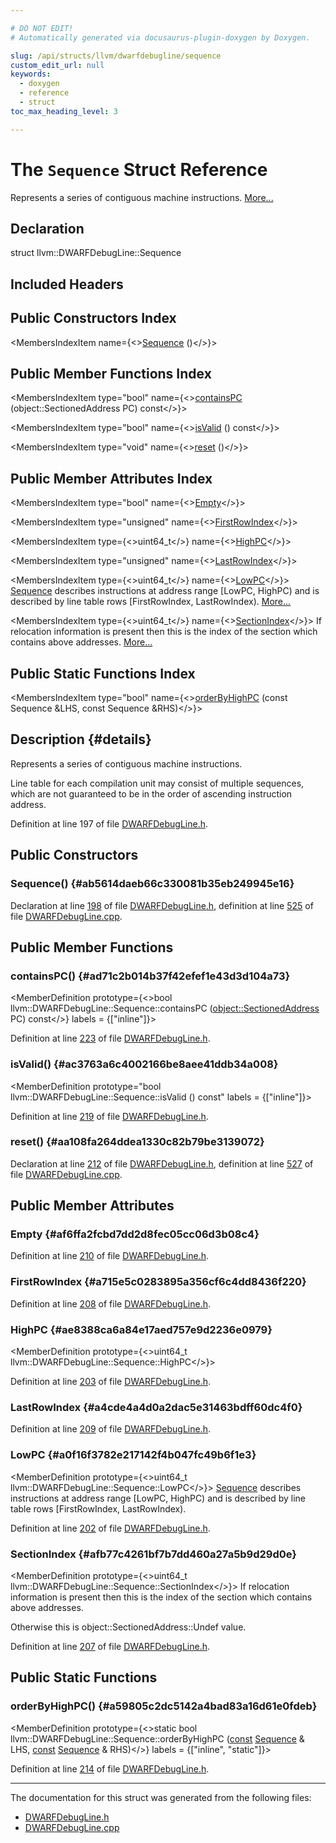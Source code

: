 ```yaml
---

# DO NOT EDIT!
# Automatically generated via docusaurus-plugin-doxygen by Doxygen.

slug: /api/structs/llvm/dwarfdebugline/sequence
custom_edit_url: null
keywords:
  - doxygen
  - reference
  - struct
toc_max_heading_level: 3

---
```





# The `Sequence` Struct Reference

<DoxygenPage pluginConfig={pluginConfig}>

Represents a series of contiguous machine instructions. <a href="#details">More...</a>

## Declaration

<CodeBlock>struct llvm::DWARFDebugLine::Sequence</CodeBlock>

## Included Headers

<IncludesList>
<IncludesListItem
  filePath="llvm/DebugInfo/DWARF/DWARFDebugLine.h"
  permalink="/docs/api/files/include/include/llvm/include/llvm/debuginfo/include/llvm/debuginfo/dwarf/dwarfdebugline-h"
  isLocal="true" />
</IncludesList>

## Public Constructors Index

<MembersIndex>

<MembersIndexItem
  name={<><a href="#ab5614daeb66c330081b35eb249945e16">Sequence</a> ()</>}>
</MembersIndexItem>

</MembersIndex>

## Public Member Functions Index

<MembersIndex>

<MembersIndexItem
  type="bool"
  name={<><a href="#ad71c2b014b37f42efef1e43d3d104a73">containsPC</a> (object::SectionedAddress PC) const</>}>
</MembersIndexItem>

<MembersIndexItem
  type="bool"
  name={<><a href="#ac3763a6c4002166be8aee41ddb34a008">isValid</a> () const</>}>
</MembersIndexItem>

<MembersIndexItem
  type="void"
  name={<><a href="#aa108fa264ddea1330c82b79be3139072">reset</a> ()</>}>
</MembersIndexItem>

</MembersIndex>

## Public Member Attributes Index

<MembersIndex>

<MembersIndexItem
  type="bool"
  name={<><a href="#af6ffa2fcbd7dd2d8fec05cc06d3b08c4">Empty</a></>}>
</MembersIndexItem>

<MembersIndexItem
  type="unsigned"
  name={<><a href="#a715e5c0283895a356cf6c4dd8436f220">FirstRowIndex</a></>}>
</MembersIndexItem>

<MembersIndexItem
  type={<>uint64&#95;t</>}
  name={<><a href="#ae8388ca6a84e17aed757e9d2236e0979">HighPC</a></>}>
</MembersIndexItem>

<MembersIndexItem
  type="unsigned"
  name={<><a href="#a4cde4a4d0a2dac5e31463bdff60dc4f0">LastRowIndex</a></>}>
</MembersIndexItem>

<MembersIndexItem
  type={<>uint64&#95;t</>}
  name={<><a href="#a0f16f3782e217142f4b047fc49b6f1e3">LowPC</a></>}>
<a href="/docs/api/structs/llvm/dwarfdebugline/sequence">Sequence</a> describes instructions at address range &#91;LowPC, HighPC) and is described by line table rows &#91;FirstRowIndex, LastRowIndex). <a href="#a0f16f3782e217142f4b047fc49b6f1e3">More...</a>
</MembersIndexItem>

<MembersIndexItem
  type={<>uint64&#95;t</>}
  name={<><a href="#afb77c4261bf7b7dd460a27a5b9d29d0e">SectionIndex</a></>}>
If relocation information is present then this is the index of the section which contains above addresses. <a href="#afb77c4261bf7b7dd460a27a5b9d29d0e">More...</a>
</MembersIndexItem>

</MembersIndex>

## Public Static Functions Index

<MembersIndex>

<MembersIndexItem
  type="bool"
  name={<><a href="#a59805c2dc5142a4bad83a16d61e0fdeb">orderByHighPC</a> (const Sequence &amp;LHS, const Sequence &amp;RHS)</>}>
</MembersIndexItem>

</MembersIndex>

## Description {#details}

Represents a series of contiguous machine instructions.

Line table for each compilation unit may consist of multiple sequences, which are not guaranteed to be in the order of ascending instruction address.

Definition at line 197 of file <a href="/docs/api/files/include/include/llvm/include/llvm/debuginfo/include/llvm/debuginfo/dwarf/dwarfdebugline-h">DWARFDebugLine.h</a>.

<SectionDefinition>

## Public Constructors

### Sequence() {#ab5614daeb66c330081b35eb249945e16}

<MemberDefinition
  prototype="DWARFDebugLine::Sequence::Sequence ()">

Declaration at line <a href="/docs/api/files/include/include/llvm/include/llvm/debuginfo/include/llvm/debuginfo/dwarf/dwarfdebugline-h/#l00198">198</a> of file <a href="/docs/api/files/include/include/llvm/include/llvm/debuginfo/include/llvm/debuginfo/dwarf/dwarfdebugline-h">DWARFDebugLine.h</a>, definition at line <a href="/docs/api/files/lib/lib/debuginfo/lib/debuginfo/dwarf/dwarfdebugline-cpp/#l00525">525</a> of file <a href="/docs/api/files/lib/lib/debuginfo/lib/debuginfo/dwarf/dwarfdebugline-cpp">DWARFDebugLine.cpp</a>.
</MemberDefinition>

</SectionDefinition>

<SectionDefinition>

## Public Member Functions

### containsPC() {#ad71c2b014b37f42efef1e43d3d104a73}

<MemberDefinition
  prototype={<>bool llvm::DWARFDebugLine::Sequence::containsPC (<a href="/docs/api/structs/llvm/object/sectionedaddress">object::SectionedAddress</a> PC) const</>}
  labels = {["inline"]}>

Definition at line <a href="/docs/api/files/include/include/llvm/include/llvm/debuginfo/include/llvm/debuginfo/dwarf/dwarfdebugline-h/#l00223">223</a> of file <a href="/docs/api/files/include/include/llvm/include/llvm/debuginfo/include/llvm/debuginfo/dwarf/dwarfdebugline-h">DWARFDebugLine.h</a>.
</MemberDefinition>

### isValid() {#ac3763a6c4002166be8aee41ddb34a008}

<MemberDefinition
  prototype="bool llvm::DWARFDebugLine::Sequence::isValid () const"
  labels = {["inline"]}>

Definition at line <a href="/docs/api/files/include/include/llvm/include/llvm/debuginfo/include/llvm/debuginfo/dwarf/dwarfdebugline-h/#l00219">219</a> of file <a href="/docs/api/files/include/include/llvm/include/llvm/debuginfo/include/llvm/debuginfo/dwarf/dwarfdebugline-h">DWARFDebugLine.h</a>.
</MemberDefinition>

### reset() {#aa108fa264ddea1330c82b79be3139072}

<MemberDefinition
  prototype="void DWARFDebugLine::Sequence::reset ()">

Declaration at line <a href="/docs/api/files/include/include/llvm/include/llvm/debuginfo/include/llvm/debuginfo/dwarf/dwarfdebugline-h/#l00212">212</a> of file <a href="/docs/api/files/include/include/llvm/include/llvm/debuginfo/include/llvm/debuginfo/dwarf/dwarfdebugline-h">DWARFDebugLine.h</a>, definition at line <a href="/docs/api/files/lib/lib/debuginfo/lib/debuginfo/dwarf/dwarfdebugline-cpp/#l00527">527</a> of file <a href="/docs/api/files/lib/lib/debuginfo/lib/debuginfo/dwarf/dwarfdebugline-cpp">DWARFDebugLine.cpp</a>.
</MemberDefinition>

</SectionDefinition>

<SectionDefinition>

## Public Member Attributes

### Empty {#af6ffa2fcbd7dd2d8fec05cc06d3b08c4}

<MemberDefinition
  prototype="bool llvm::DWARFDebugLine::Sequence::Empty">

Definition at line <a href="/docs/api/files/include/include/llvm/include/llvm/debuginfo/include/llvm/debuginfo/dwarf/dwarfdebugline-h/#l00210">210</a> of file <a href="/docs/api/files/include/include/llvm/include/llvm/debuginfo/include/llvm/debuginfo/dwarf/dwarfdebugline-h">DWARFDebugLine.h</a>.
</MemberDefinition>

### FirstRowIndex {#a715e5c0283895a356cf6c4dd8436f220}

<MemberDefinition
  prototype="unsigned llvm::DWARFDebugLine::Sequence::FirstRowIndex">

Definition at line <a href="/docs/api/files/include/include/llvm/include/llvm/debuginfo/include/llvm/debuginfo/dwarf/dwarfdebugline-h/#l00208">208</a> of file <a href="/docs/api/files/include/include/llvm/include/llvm/debuginfo/include/llvm/debuginfo/dwarf/dwarfdebugline-h">DWARFDebugLine.h</a>.
</MemberDefinition>

### HighPC {#ae8388ca6a84e17aed757e9d2236e0979}

<MemberDefinition
  prototype={<>uint64&#95;t llvm::DWARFDebugLine::Sequence::HighPC</>}>

Definition at line <a href="/docs/api/files/include/include/llvm/include/llvm/debuginfo/include/llvm/debuginfo/dwarf/dwarfdebugline-h/#l00203">203</a> of file <a href="/docs/api/files/include/include/llvm/include/llvm/debuginfo/include/llvm/debuginfo/dwarf/dwarfdebugline-h">DWARFDebugLine.h</a>.
</MemberDefinition>

### LastRowIndex {#a4cde4a4d0a2dac5e31463bdff60dc4f0}

<MemberDefinition
  prototype="unsigned llvm::DWARFDebugLine::Sequence::LastRowIndex">

Definition at line <a href="/docs/api/files/include/include/llvm/include/llvm/debuginfo/include/llvm/debuginfo/dwarf/dwarfdebugline-h/#l00209">209</a> of file <a href="/docs/api/files/include/include/llvm/include/llvm/debuginfo/include/llvm/debuginfo/dwarf/dwarfdebugline-h">DWARFDebugLine.h</a>.
</MemberDefinition>

### LowPC {#a0f16f3782e217142f4b047fc49b6f1e3}

<MemberDefinition
  prototype={<>uint64&#95;t llvm::DWARFDebugLine::Sequence::LowPC</>}>
<a href="/docs/api/structs/llvm/dwarfdebugline/sequence">Sequence</a> describes instructions at address range &#91;LowPC, HighPC) and is described by line table rows &#91;FirstRowIndex, LastRowIndex).

Definition at line <a href="/docs/api/files/include/include/llvm/include/llvm/debuginfo/include/llvm/debuginfo/dwarf/dwarfdebugline-h/#l00202">202</a> of file <a href="/docs/api/files/include/include/llvm/include/llvm/debuginfo/include/llvm/debuginfo/dwarf/dwarfdebugline-h">DWARFDebugLine.h</a>.
</MemberDefinition>

### SectionIndex {#afb77c4261bf7b7dd460a27a5b9d29d0e}

<MemberDefinition
  prototype={<>uint64&#95;t llvm::DWARFDebugLine::Sequence::SectionIndex</>}>
If relocation information is present then this is the index of the section which contains above addresses.

Otherwise this is object::SectionedAddress::Undef value.

Definition at line <a href="/docs/api/files/include/include/llvm/include/llvm/debuginfo/include/llvm/debuginfo/dwarf/dwarfdebugline-h/#l00207">207</a> of file <a href="/docs/api/files/include/include/llvm/include/llvm/debuginfo/include/llvm/debuginfo/dwarf/dwarfdebugline-h">DWARFDebugLine.h</a>.
</MemberDefinition>

</SectionDefinition>

<SectionDefinition>

## Public Static Functions

### orderByHighPC() {#a59805c2dc5142a4bad83a16d61e0fdeb}

<MemberDefinition
  prototype={<>static bool llvm::DWARFDebugLine::Sequence::orderByHighPC (<a href="/docs/api/files/lib/lib/target/lib/target/aarch64/aarch64promoteconstant-cpp/#a90f8350fecae261c25be85d38b451bff">const</a> <a href="/docs/api/structs/llvm/dwarfdebugline/sequence">Sequence</a> &amp; LHS, <a href="/docs/api/files/lib/lib/target/lib/target/aarch64/aarch64promoteconstant-cpp/#a90f8350fecae261c25be85d38b451bff">const</a> <a href="/docs/api/structs/llvm/dwarfdebugline/sequence">Sequence</a> &amp; RHS)</>}
  labels = {["inline", "static"]}>

Definition at line <a href="/docs/api/files/include/include/llvm/include/llvm/debuginfo/include/llvm/debuginfo/dwarf/dwarfdebugline-h/#l00214">214</a> of file <a href="/docs/api/files/include/include/llvm/include/llvm/debuginfo/include/llvm/debuginfo/dwarf/dwarfdebugline-h">DWARFDebugLine.h</a>.
</MemberDefinition>

</SectionDefinition>

<hr/>

The documentation for this struct was generated from the following files:

<ul>
<li><a href="/docs/api/files/include/include/llvm/include/llvm/debuginfo/include/llvm/debuginfo/dwarf/dwarfdebugline-h">DWARFDebugLine.h</a></li>
<li><a href="/docs/api/files/lib/lib/debuginfo/lib/debuginfo/dwarf/dwarfdebugline-cpp">DWARFDebugLine.cpp</a></li>
</ul>

</DoxygenPage>
